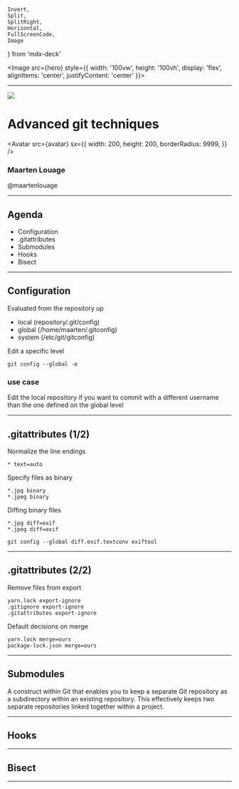     Invert,
    Split,
    SplitRight,
    Horizontal,
    FullScreenCode,
    Image
} from 'mdx-deck'



<Image
  src={hero}
  style={{
    width: '100vw',
    height: '100vh',
    display: 'flex',
    alignItems: 'center',
    justifyContent: 'center'
  }}>
</Image>

---


<Layout>

<img src={git} />

<Horizontal>

# Advanced git techniques

</Horizontal>

<Split>

<Avatar
  src={avatar}
  sx={{
    width: 200,
    height: 200,
    borderRadius: 9999,
  }}
/>

### Maarten Louage
@maartenlouage

</Split>

</Layout>

---

<Layout>

## Agenda

- Configuration
- .gitattributes
- Submodules
- Hooks
- Bisect

</Layout>

---

<Layout>

## Configuration

Evaluated from the repository up
- local (repository/.git/config)
- global (/home/maarten/.gitconfig)
- system (/etc/git/gitconfig)

Edit a specific level
```
git config --global -e
```

### use case

Edit the local repository if you want to commit with a different username than the one defined on the global level

</Layout>

---

<Layout>

## .gitattributes (1/2)

Normalize the line endings
```
* text=auto
```

Specify files as binary
```
*.jpg binary
*.jpeg binary
```

Diffing binary files
```
*.jpg diff=exif
*.jpeg diff=exif
```

```
git config --global diff.exif.textconv exiftool
```

</Layout>

---

<Layout>

## .gitattributes (2/2)

Remove files from export
```
yarn.lock export-ignore
.gitignore export-ignore
.gitattributes export-ignore
```

Default decisions on merge
```
yarn.lock merge=ours
package-lock.json merge=ours
```

</Layout>

---

<Layout>

## Submodules

A construct within Git that enables you to keep a separate Git repository as a subdirectory within an existing repository. This effectively keeps two separate repositories linked together within a project.

</Layout>

---

<Layout>

## Hooks

</Layout>

---

<Layout>

## Bisect

</Layout>

---
